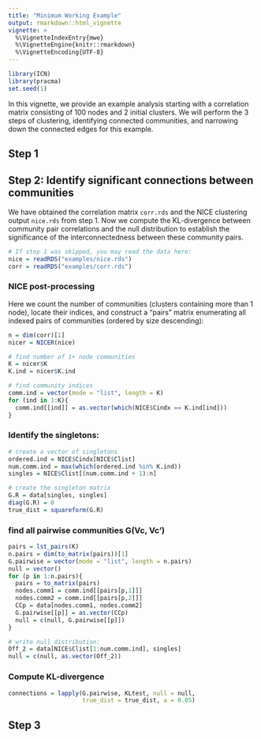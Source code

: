 ```yaml
---
title: "Minimum Working Example"
output: rmarkdown::html_vignette
vignette: >
  %\VignetteIndexEntry{mwe}
  %\VignetteEngine{knitr::rmarkdown}
  %\VignetteEncoding{UTF-8}
---
```


```r
library(ICN)
library(pracma)
set.seed(1)
```

In this vignette, we provide an example analysis starting with a correlation matrix consisting of 100 nodes and 2 initial clusters. We will perform the 3 steps of clustering, identifying connected communities, and narrowing down the connected edges for this example. 


## Step 1

## Step 2: Identify significant connections between communities

We have obtained the correlation matrix `corr.rds` and the NICE clustering output `nice.rds` from step 1. Now we compute the KL-divergence between community pair correlations and the null distribution to establish the significance of the interconnectedness between these community pairs. 

```r
# If step 1 was skipped, you may read the data here: 
nice = readRDS("examples/nice.rds")
corr = readRDS("examples/corr.rds")
```

### NICE post-processing

Here we count the number of communities (clusters containing more than 1 node), locate their indices, and construct a "pairs" matrix enumerating all indexed pairs of communities (ordered by size descending):

```r
n = dim(corr)[1]
nicer = NICER(nice)

# find number of 1+ node communities
K = nicer$K
K.ind = nicer$K.ind

# find community indices
comm.ind = vector(mode = "list", length = K)
for (ind in 1:K){
  comm.ind[[ind]] = as.vector(which(NICE$Cindx == K.ind[ind]))
}

```


### Identify the singletons:



```r
# create a vector of singletons
ordered.ind = NICE$Cindx[NICE$Clist]
num.comm.ind = max(which(ordered.ind %in% K.ind))
singles = NICE$Clist[(num.comm.ind + 1):n]  

# create the singleton matrix
G.R = data[singles, singles]
diag(G.R) = 0
true_dist = squareform(G.R) 
```

### find all pairwise communities G(Vc, Vc')

```r
pairs = lst_pairs(K)
n.pairs = dim(to_matrix(pairs))[1]
G.pairwise = vector(mode = "list", length = n.pairs)
null = vector()
for (p in 1:n.pairs){
  pairs = to_matrix(pairs)
  nodes.comm1 = comm.ind[[pairs[p,1]]]
  nodes.comm2 = comm.ind[[pairs[p,2]]]
  CCp = data[nodes.comm1, nodes.comm2] 
  G.pairwise[[p]] = as.vector(CCp)     
  null = c(null, G.pairwise[[p]])
}

# write null distribution: 
Off_2 = data[NICE$Clist[1:num.comm.ind], singles]
null = c(null, as.vector(Off_2))
```


###  Compute KL-divergence


```r
connections = lapply(G.pairwise, KLtest, null = null,
                     true_dist = true_dist, a = 0.05)
```


## Step 3





